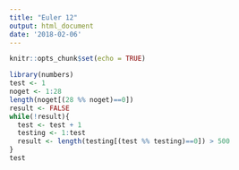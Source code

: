 ```yaml
---
title: "Euler 12"
output: html_document
date: '2018-02-06'
---
```


```r
knitr::opts_chunk$set(echo = TRUE)
```

```r
library(numbers)
test <- 1
noget <- 1:28
length(noget[(28 %% noget)==0])
result <- FALSE
while(!result){
  test <- test + 1
  testing <- 1:test
  result <- length(testing[(test %% testing)==0]) > 500
}
test
```

